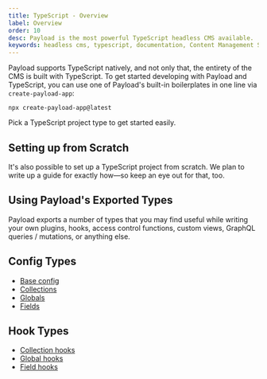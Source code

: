 ```yaml
---
title: TypeScript - Overview
label: Overview
order: 10
desc: Payload is the most powerful TypeScript headless CMS available.
keywords: headless cms, typescript, documentation, Content Management System, cms, headless, javascript, node, react, nextjs
---
```


Payload supports TypeScript natively, and not only that, the entirety of the CMS is built with TypeScript. To get started developing with Payload and TypeScript, you can use one of Payload's built-in boilerplates in one line via `create-payload-app`:

```
npx create-payload-app@latest
```

Pick a TypeScript project type to get started easily.

## Setting up from Scratch

It's also possible to set up a TypeScript project from scratch. We plan to write up a guide for exactly how—so keep an eye out for that, too.

## Using Payload's Exported Types

Payload exports a number of types that you may find useful while writing your own plugins, hooks, access control functions, custom views, GraphQL queries / mutations, or anything else.

## Config Types

- [Base config](/docs/configuration/overview#typescript)
- [Collections](/docs/configuration/collections#typescript)
- [Globals](/docs/configuration/globals#typescript)
- [Fields](/docs/fields/overview#typescript)

## Hook Types

- [Collection hooks](/docs/hooks/collections#typescript)
- [Global hooks](/docs/hooks/globals#typescript)
- [Field hooks](/docs/hooks/fields#typescript)

